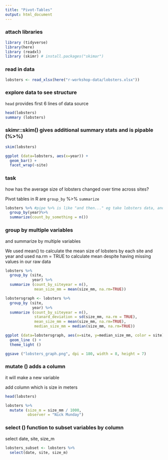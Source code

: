 ```yaml
---
title: "Pivot-Tables"
output: html_document
---
```


### attach libraries

```r
library (tidyverse)
library(here)
library (readxl)
library (skimr) # install.packages("skimar")
```

### read in data

```r
lobsters <- read_xlsx(here("r-workshop-data/lobsters.xlsx"))
```

### explore data to see structure
`head` provides first 6 lines of data source

```r
head(lobsters)
summary (lobsters)
```
### skimr::skim() gives additional summary stats and is pipable (%>%)

```r
skim(lobsters)
```
```r
ggplot (data=lobsters, aes(x=year)) +
  geom_bar() +
  facet_wrap(~site)
```

### task

how has the average size of lobsters changed over time across sites?

Pivot tables in R are `group_by` %>% `summarize`

```r
lobsters %>% #pipe %>% is like "and then..." eg take lobsters data, and then group by year, and then summarize
  group_by(year)%>%
  summarize(count_by_something = n())
```

### group by multiple variables
and summarize by multiple variables

We used mean() to calculate the mean size of lobsters by each site and year and used na.rm = TRUE to calculate mean despite having missing values in our raw data

```r
lobsters %>%
  group_by (site, 
            year) %>%
  summarize (count_by_siteyear = n(),
             mean_size_mm = mean(size_mm, na.rm=TRUE))
```

```r
lobstersgraph <- lobsters %>%
  group_by (site, 
            year) %>%
  summarize (count_by_siteyear = n(),
             stanard_deviation = sd(size_mm, na.rm = TRUE),
             mean_size_mm = mean(size_mm, na.rm=TRUE),
             median_size_mm = median(size_mm, na.rm=TRUE))

ggplot (data=lobstersgraph, aes(x=site, y=median_size_mm, color = site)) +
  geom_line () +
  theme_light ()

ggsave ("lobsters_graph.png", dpi = 180, width = 8, height = 7)
```


### mutate () adds a column
it will make a new variable

add column which is size in meters

```r
head(lobsters)

lobsters %>%
  mutate (size_m = size_mm / 1000, 
          observer = "Nick Munday")
```

### select () function to subset variables by column
select date, site, size_m

```r
lobsters_subset <- lobsters %>%
  select(date, site, size_m)
```


